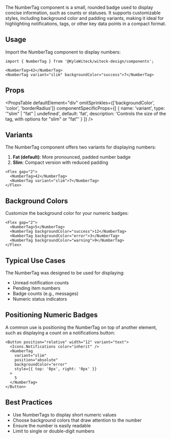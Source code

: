
The NumberTag component is a small, rounded badge used to display concise
information, such as counts or statuses. It supports customizable styles,
including background color and padding variants, making it ideal for
highlighting notifications, tags, or other key data points in a compact format.

## Usage

Import the NumberTag component to display numbers:

```tsx
import { NumberTag } from '@KyleWiteck/witeck-design/components';

<NumberTag>42</NumberTag>
<NumberTag variant="slim" backgroundColor="success">7</NumberTag>
```

## Props

<PropsTable
  defaultElement="div"
  omitSprinkles={['backgroundColor', 'color', 'borderRadius']}
  componentSpecificProps={[
    {
      name: 'variant',
      type: '"slim" | "fat" | undefined',
      default: 'fat',
      description:
        'Controls the size of the tag, with options for "slim" or "fat"'
    }
  ]}
/>

## Variants

The NumberTag component offers two variants for displaying numbers:

1. **Fat (default)**: More pronounced, padded number badge
2. **Slim**: Compact version with reduced padding

```tsx live
<Flex gap="2">
  <NumberTag>42</NumberTag>
  <NumberTag variant="slim">7</NumberTag>
</Flex>
```

## Background Colors

Customize the background color for your numeric badges:

```tsx live
<Flex gap="2">
  <NumberTag>5</NumberTag>
  <NumberTag backgroundColor="success">12</NumberTag>
  <NumberTag backgroundColor="error">3</NumberTag>
  <NumberTag backgroundColor="warning">9</NumberTag>
</Flex>
```

## Typical Use Cases

The NumberTag was designed to be used for displaying:

- Unread notification counts
- Pending item numbers
- Badge counts (e.g., messages)
- Numeric status indicators

## Positioning Numeric Badges

A common use is positioning the NumberTag on top of another element, such as
displaying a count on a notifications button:

```tsx live
<Button position="relative" width="12" variant="text">
  <Icons.Notifications color="inherit" />
  <NumberTag
    variant="slim"
    position="absolute"
    backgroundColor="error"
    style={{ top: '0px', right: '0px' }}
  >
    5
  </NumberTag>
</Button>
```

## Best Practices

- Use NumberTags to display short numeric values
- Choose background colors that draw attention to the number
- Ensure the number is easily readable
- Limit to single or double-digit numbers

